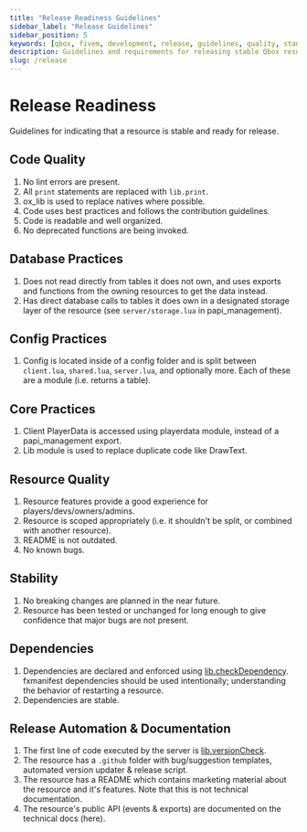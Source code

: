 ```yaml
---
title: "Release Readiness Guidelines"
sidebar_label: "Release Guidelines"
sidebar_position: 5
keywords: [qbox, fivem, development, release, guidelines, quality, standards, stability]
description: Guidelines and requirements for releasing stable Qbox resources. Learn about code quality standards, database practices, configuration requirements, and release automation.
slug: /release
---
```


# Release Readiness

Guidelines for indicating that a resource is stable and ready for release.

## Code Quality

1. No lint errors are present.
2. All `print` statements are replaced with `lib.print`.
3. ox_lib is used to replace natives where possible.
4. Code uses best practices and follows the contribution guidelines.
5. Code is readable and well organized.
6. No deprecated functions are being invoked.

## Database Practices

1. Does not read directly from tables it does not own, and uses exports and functions from the owning resources to get the data instead.
2. Has direct database calls to tables it does own in a designated storage layer of the resource (see `server/storage.lua` in papi_management).

## Config Practices

1. Config is located inside of a config folder and is split between `client.lua`, `shared.lua`, `server.lua`, and optionally more. Each of these are a module (i.e. returns a table).

## Core Practices

1. Client PlayerData is accessed using playerdata module, instead of a papi_management export.
2. Lib module is used to replace duplicate code like DrawText.

## Resource Quality

1. Resource features provide a good experience for players/devs/owners/admins.
2. Resource is scoped appropriately (i.e. it shouldn't be split, or combined with another resource).
3. README is not outdated.
4. No known bugs.

## Stability

1. No breaking changes are planned in the near future.
2. Resource has been tested or unchanged for long enough to give confidence that major bugs are not present.

## Dependencies

1. Dependencies are declared and enforced using [lib.checkDependency](https://coxdocs.dev/ox_lib/Modules/Version/Shared). fxmanifest dependencies should be used intentionally; understanding the behavior of restarting a resource.
2. Dependencies are stable.

## Release Automation & Documentation

1. The first line of code executed by the server is [lib.versionCheck](https://coxdocs.dev/ox_lib/Modules/Version/Server#libversioncheck).
2. The resource has a `.github` folder with bug/suggestion templates, automated version updater & release script.
3. The resource has a README which contains marketing material about the resource and it's features. Note that this is not technical documentation.
4. The resource's public API (events & exports) are documented on the technical docs (here).
